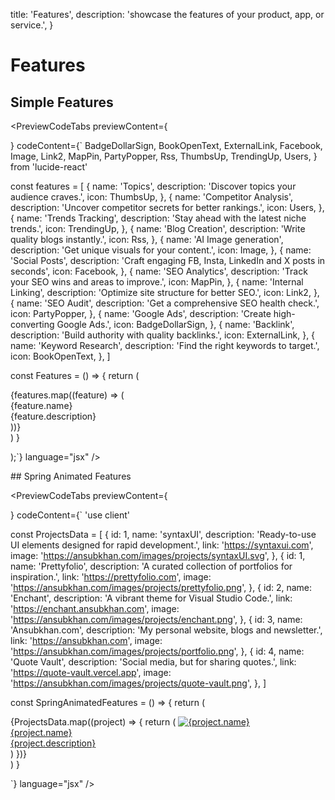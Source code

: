
  title: 'Features',
  description: 'showcase the features of your product, app, or service.',
}

# Features

## Simple Features

<PreviewCodeTabs
  previewContent={
    <div className="group">
      <Features />
    </div>
  }
  codeContent={`
  BadgeDollarSign,
  BookOpenText,
  ExternalLink,
  Facebook,
  Image,
  Link2,
  MapPin,
  PartyPopper,
  Rss,
  ThumbsUp,
  TrendingUp,
  Users,
} from 'lucide-react'

const features = [
{
name: 'Topics',
description: 'Discover topics your audience craves.',
icon: ThumbsUp,
},
{
name: 'Competitor Analysis',
description: 'Uncover competitor secrets for better rankings.',
icon: Users,
},
{
name: 'Trends Tracking',
description: 'Stay ahead with the latest niche trends.',
icon: TrendingUp,
},
{
name: 'Blog Creation',
description: 'Write quality blogs instantly.',
icon: Rss,
},
{
name: 'AI Image generation',
description: 'Get unique visuals for your content.',
icon: Image,
},
{
name: 'Social Posts',
description: 'Craft engaging FB, Insta, LinkedIn and X posts in seconds',
icon: Facebook,
},
{
name: 'SEO Analytics',
description: 'Track your SEO wins and areas to improve.',
icon: MapPin,
},
{
name: 'Internal Linking',
description: 'Optimize site structure for better SEO.',
icon: Link2,
},
{
name: 'SEO Audit',
description: 'Get a comprehensive SEO health check.',
icon: PartyPopper,
},
{
name: 'Google Ads',
description: 'Create high-converting Google Ads.',
icon: BadgeDollarSign,
},
{
name: 'Backlink',
description: 'Build authority with quality backlinks.',
icon: ExternalLink,
},
{
name: 'Keyword Research',
description: 'Find the right keywords to target.',
icon: BookOpenText,
},
]

const Features = () => {
return (

<div className="mx-auto max-w-7xl">
  <div
    className="mx-auto grid max-w-2xl grid-cols-2 gap-x-6 gap-y-10
  text-base leading-7 text-gray-600 sm:grid-cols-2 lg:mx-0 lg:max-w-none
  lg:grid-cols-4 lg:gap-x-8 lg:gap-y-16"
  >
    {features.map((feature) => (
      <div key={feature.name} className="relative">
        <div className="flex flex-col">
          <feature.icon
            className="mb-2 h-5 w-5 text-cyan-500"
            aria-hidden="true"
          />
          <div className="text-md inline font-semibold text-gray-800">
            {feature.name}
          </div>
          <div className="inline max-w-xs text-sm text-gray-700">
            {feature.description}
          </div>
        </div>
      </div>
    ))}
  </div>
</div>
) }


);`}
language="jsx"
/>

<div className="mt-10 border-t border-gray-200"></div>

<div className="my-4"></div>
## Spring Animated Features

<PreviewCodeTabs
  previewContent={
    <div className="group">
      <SpringAnimatedFeatures />
    </div>
  }
  codeContent={`
 'use client'


const ProjectsData = [
{
id: 1,
name: 'syntaxUI',
description: 'Ready-to-use UI elements designed for rapid development.',
link: 'https://syntaxui.com',
image: 'https://ansubkhan.com/images/projects/syntaxUI.svg',
},
{
id: 1,
name: 'Prettyfolio',
description: 'A curated collection of portfolios for inspiration.',
link: 'https://prettyfolio.com',
image: 'https://ansubkhan.com/images/projects/prettyfolio.png',
},
{
id: 2,
name: 'Enchant',
description: 'A vibrant theme for Visual Studio Code.',
link: 'https://enchant.ansubkhan.com',
image: 'https://ansubkhan.com/images/projects/enchant.png',
},
{
id: 3,
name: 'Ansubkhan.com',
description: 'My personal website, blogs and newsletter.',
link: 'https://ansubkhan.com',
image: 'https://ansubkhan.com/images/projects/portfolio.png',
},
{
id: 4,
name: 'Quote Vault',
description: 'Social media, but for sharing quotes.',
link: 'https://quote-vault.vercel.app',
image: 'https://ansubkhan.com/images/projects/quote-vault.png',
},
]

const SpringAnimatedFeatures = () => {
return (

<div>
  <div className="grid w-full grid-cols-1 md:grid-cols-3">
    {ProjectsData.map((project) => {
      return (
        <motion.div
          whileHover={{
            y: -8,
          }}
          transition={{
            type: 'spring',
            bounce: 0.7,
          }}
          key={project.id}
          className="mt-5 text-left"
        >
          <a target="_blank" rel="noopener noreferrer" href={project.link}>
            <Image
              src={project.image}
              width={30}
              height={30}
              className="mb-3 rounded-lg"
              alt={project.name}
            />
            <div className="mb-1 text-sm font-medium text-gray-900">
              {project.name}
            </div>
            <div className="max-w-[250px] text-sm font-normal text-gray-500">
              {project.description}
            </div>
          </a>
        </motion.div>
      )
    })}
  </div>
</div>
) }

`}
language="jsx"
/>
